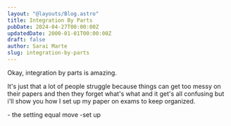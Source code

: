 ```yaml
---
layout: "@layouts/Blog.astro"
title: Integration By Parts
pubDate: 2024-04-27T00:00:00Z
updatedDate: 2000-01-01T00:00:00Z
draft: false
author: Sarai Marte
slug: integration-by-parts
---
```



Okay, integration by parts is amazing.

It's just that a lot of people struggle because things can get too messy on their papers and then they forget what's what and it get's all confusing but i'll show you how I set up my paper on exams to keep organized.

<Problem number = "1" img = {img1} alt = "Problem 1"/>
- the setting equal move
-set up
